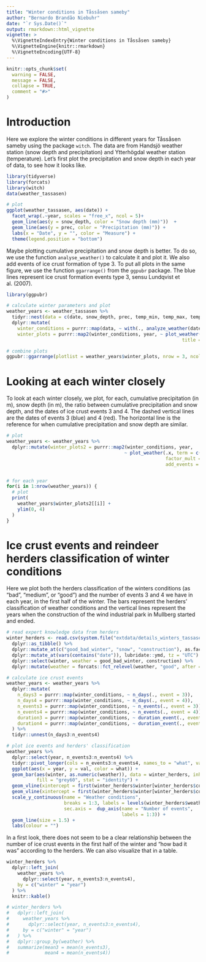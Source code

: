 ```yaml
---
title: "Winter conditions in Tåssåsen sameby"
author: "Bernardo Brandão Niebuhr"
date: "`r Sys.Date()`"
output: rmarkdown::html_vignette
vignette: >
  %\VignetteIndexEntry{Winter conditions in Tåssåsen sameby}
  %\VignetteEngine{knitr::rmarkdown}
  %\VignetteEncoding{UTF-8}
---
```


```r
knitr::opts_chunk$set(
  warning = FALSE,
  message = FALSE,
  collapse = TRUE,
  comment = "#>"
)
```

# Introduction

Here we explore the winter conditions in different years for Tåssåsen sameby using the package `witch`. The data are from Handsjö weather station (snow depth and precipitation) and Ytterhögdal weather station (temperature).
Let's first plot the precipitation and snow depth in each year of data, to see how it looks like.

```r
library(tidyverse)
library(forcats)
library(witch)
data(weather_tassasen)

# plot
ggplot(weather_tassasen, aes(date)) +
  facet_wrap(.~year, scales = "free_x", ncol = 5)+
  geom_line(aes(y = snow_depth, color = "Snow depth (mm)"))  +
  geom_line(aes(y = prec, color = "Precipitation (mm)")) +
  labs(x = "Date", y = "", color = "Measure") +
  theme(legend.position = "bottom")
```

Maybe plotting cumulative precipitation and snow depth is better. To do so, we use the function `analyse_weather()` to calculate it and plot it. We also add events of ice crust formation of type 3. To put all plots in the same figure, we use the function `ggarrange()` from the `ggpubr` package. The blue lines represent ice crust formation events type 3, sensu Lundqvist et al. (2007).

```r
library(ggpubr)

# calculate winter parameters and plot
weather_years <- weather_tassasen %>%
  tidyr::nest(data = c(date, snow_depth, prec, temp_min, temp_max, temp_avg)) %>%
  dplyr::mutate(
    winter_conditions = purrr::map(data, ~ with(., analyze_weather(date, snow_depth, prec, temp_min, temp_max, temp_avg))),
    winter_plots = purrr::map2(winter_conditions, year, ~ plot_weather(.x, term = c("snow_de", "cum"), add_events = "events3",
                                                                title = .y)))

# combine plots
ggpubr::ggarrange(plotlist = weather_years$winter_plots, nrow = 3, ncol = 5, common.legend = T)
```

# Looking at each winter closely

To look at each winter closely, we plot, for each, cumulative precipitation (in m), snow depth (in m), the ratio between cumulative precipitation and snow depth, and the dates of ice crust events 3 and 4. The dashed vertical lines are the dates of events 3 (blue) and 4 (red). The horizontal line is the reference for when cumulative precipitation and snow depth are similar.

```r
# plot
weather_years <- weather_years %>%
  dplyr::mutate(winter_plots2 = purrr::map2(winter_conditions, year,
                                           ~ plot_weather(.x, term = c("snow_de", "cum", "prec_snow_ratio"),
                                                          factor_mult = c(0.01, 0.01, 1),
                                                          add_events = c("events3", "events4"), title = .y)))


# for each year
for(i in 1:nrow(weather_years)) {
  # plot
  print(
    weather_years$winter_plots2[[i]] +
    ylim(0, 4)
  )
}

```

# Ice crust events and reindeer herders classification of winter conditions

Here we plot both the herders classification of the winters conditions (as "bad", "medium", or "good") and the number of events 3 and 4 we have in each year, in the first half of the winter. The bars represent the herders' classification of weather conditions and the vertical lines represent the years when the construction of the wind industrial park in Mullberg started and ended.

```r
# read expert knowledge data from herders
winter_herders <- read.csv(system.file("extdata/details_winters_tassasen.csv", package = "witch"), stringsAsFactors = F) %>%
  dplyr::as_tibble() %>%
  dplyr::mutate_at(c("good_bad_winter", "snow", "construction"), as.factor) %>%
  dplyr::mutate_at(vars(contains("date")), lubridate::ymd, tz = "UTC") %>%
  dplyr::select(winter, weather = good_bad_winter, construction) %>%
  dplyr::mutate(weather = forcats::fct_relevel(weather, "good", after = Inf))

# calculate ice crust events
weather_years <- weather_years %>%
  dplyr::mutate(
    n_days3 = purrr::map(winter_conditions, ~ n_days(., event = 3)),
    n_days4 = purrr::map(winter_conditions, ~ n_days(., event = 4)),
    n_events3 = purrr::map(winter_conditions, ~ n_events(., event = 3)),
    n_events4 = purrr::map(winter_conditions, ~ n_events(., event = 4)),
    duration3 = purrr::map(winter_conditions, ~ duration_event(., event = 3)),
    duration4 = purrr::map(winter_conditions, ~ duration_event(., event = 4))
  ) %>%
  tidyr::unnest(n_days3:n_events4)

# plot ice events and herders' classification
weather_years %>%
  dplyr::select(year, n_events3:n_events4) %>%
  tidyr::pivot_longer(cols = n_events3:n_events4, names_to = "what", values_to = "val") %>%
  ggplot(aes(x = year, y = val, color = what)) +
  geom_bar(aes(winter, as.numeric(weather)), data = winter_herders, inherit.aes = F,
           fill = "grey60", stat = "identity") +
  geom_vline(xintercept = first(winter_herders$winter[winter_herders$construction == "during"] - 0.5), linetype = 2, size = 1.1) +
  geom_vline(xintercept = first(winter_herders$winter[winter_herders$construction == "after"] - 0.5), linetype = 2, size = 1.1) +
  scale_y_continuous(name = "Weather conditions",
                     breaks = 1:3, labels = levels(winter_herders$weather),
                     sec.axis =  dup_axis(name = "Number of events",
                                          labels = 1:3)) +
  geom_line(size = 1.5) +
  labs(colour = "")
```

In a first look, there does not seem to be a clear relationship between the number of ice crust events in the first half of the winter and "how bad it was" according to the herders. We can also visualize that in a table.

```r
winter_herders %>%
  dplyr::left_join(
    weather_years %>%
      dplyr::select(year, n_events3:n_events4),
    by = c("winter" = "year")
  ) %>%
  knitr::kable()

# winter_herders %>%
#   dplyr::left_join(
#     weather_years %>%
#       dplyr::select(year, n_events3:n_events4),
#     by = c("winter" = "year")
#   ) %>%
#   dplyr::group_by(weather) %>%
#   summarize(mean3 = mean(n_events3),
#             mean4 = mean(n_events4))
```

